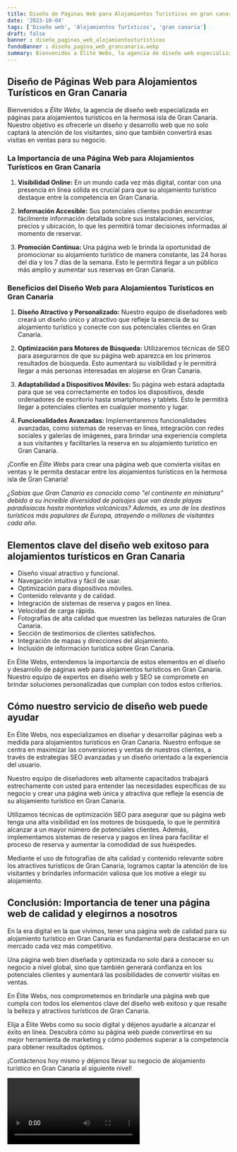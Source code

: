 ```yaml
---
title: Diseño de Páginas Web para Alojamientos Turísticos en gran canaria
date: '2023-10-04'
tags: ['Diseño web', 'Alojamientos Turísticos', 'gran canaria']
draft: false
banner : diseño_paginas_web_alojamientosturísticos
fondoBanner : diseño_pagina_web_grancanaria.webp
summary: Bienvenidos a Élite Webs, la agencia de diseño web especializada en páginas para alojamientos turísticos en la hermosa isla de Gran Canaria. Nuestro objetivo es ofrecerle un diseño y desarrollo web que no solo captará la atención de los visitantes, sino que también convertirá esas visitas en ventas para su negocio.
---
```


## **Diseño de Páginas Web para Alojamientos Turísticos en Gran Canaria**

Bienvenidos a *Élite Webs*, la agencia de diseño web especializada en páginas para alojamientos turísticos en la hermosa isla de Gran Canaria. Nuestro objetivo es ofrecerle un diseño y desarrollo web que no solo captará la atención de los visitantes, sino que también convertirá esas visitas en ventas para su negocio.

### **La Importancia de una Página Web para Alojamientos Turísticos en Gran Canaria**

1. **Visibilidad Online:** En un mundo cada vez más digital, contar con una presencia en línea sólida es crucial para que su alojamiento turístico destaque entre la competencia en Gran Canaria.

2. **Información Accesible:** Sus potenciales clientes podrán encontrar fácilmente información detallada sobre sus instalaciones, servicios, precios y ubicación, lo que les permitirá tomar decisiones informadas al momento de reservar.

3. **Promoción Continua:** Una página web le brinda la oportunidad de promocionar su alojamiento turístico de manera constante, las 24 horas del día y los 7 días de la semana. Esto le permitirá llegar a un público más amplio y aumentar sus reservas en Gran Canaria.

### **Beneficios del Diseño Web para Alojamientos Turísticos en Gran Canaria**

1. **Diseño Atractivo y Personalizado:** Nuestro equipo de diseñadores web creará un diseño único y atractivo que refleje la esencia de su alojamiento turístico y conecte con sus potenciales clientes en Gran Canaria.

2. **Optimización para Motores de Búsqueda:** Utilizaremos técnicas de SEO para asegurarnos de que su página web aparezca en los primeros resultados de búsqueda. Esto aumentará su visibilidad y le permitirá llegar a más personas interesadas en alojarse en Gran Canaria.

3. **Adaptabilidad a Dispositivos Móviles:** Su página web estará adaptada para que se vea correctamente en todos los dispositivos, desde ordenadores de escritorio hasta smartphones y tablets. Esto le permitirá llegar a potenciales clientes en cualquier momento y lugar.

4. **Funcionalidades Avanzadas:** Implementaremos funcionalidades avanzadas, como sistemas de reservas en línea, integración con redes sociales y galerías de imágenes, para brindar una experiencia completa a sus visitantes y facilitarles la reserva en su alojamiento turístico en Gran Canaria.

¡Confíe en *Élite Webs* para crear una página web que convierta visitas en ventas y le permita destacar entre los alojamientos turísticos en la hermosa isla de Gran Canaria!

_*¿Sabías que Gran Canaria es conocida como "el continente en miniatura" debido a su increíble diversidad de paisajes que van desde playas paradisíacas hasta montañas volcánicas? Además, es uno de los destinos turísticos más populares de Europa, atrayendo a millones de visitantes cada año.*_

<GifSeo />

<Cta />

## Elementos clave del diseño web exitoso para alojamientos turísticos en Gran Canaria

- Diseño visual atractivo y funcional.
- Navegación intuitiva y fácil de usar.
- Optimización para dispositivos móviles.
- Contenido relevante y de calidad.
- Integración de sistemas de reserva y pagos en línea.
- Velocidad de carga rápida.
- Fotografías de alta calidad que muestren las bellezas naturales de Gran Canaria.
- Sección de testimonios de clientes satisfechos.
- Integración de mapas y direcciones del alojamiento.
- Inclusión de información turística sobre Gran Canaria.

En Élite Webs, entendemos la importancia de estos elementos en el diseño y desarrollo de páginas web para alojamientos turísticos en Gran Canaria. Nuestro equipo de expertos en diseño web y SEO se compromete en brindar soluciones personalizadas que cumplan con todos estos criterios.

## Cómo nuestro servicio de diseño web puede ayudar

En Élite Webs, nos especializamos en diseñar y desarrollar páginas web a medida para alojamientos turísticos en Gran Canaria. Nuestro enfoque se centra en maximizar las conversiones y ventas de nuestros clientes, a través de estrategias SEO avanzadas y un diseño orientado a la experiencia del usuario.

Nuestro equipo de diseñadores web altamente capacitados trabajará estrechamente con usted para entender las necesidades específicas de su negocio y crear una página web única y atractiva que refleje la esencia de su alojamiento turístico en Gran Canaria.

Utilizamos técnicas de optimización SEO para asegurar que su página web tenga una alta visibilidad en los motores de búsqueda, lo que le permitirá alcanzar a un mayor número de potenciales clientes. Además, implementamos sistemas de reserva y pagos en línea para facilitar el proceso de reserva y aumentar la comodidad de sus huéspedes.

Mediante el uso de fotografías de alta calidad y contenido relevante sobre los atractivos turísticos de Gran Canaria, logramos captar la atención de los visitantes y brindarles información valiosa que los motive a elegir su alojamiento.

## Conclusión: Importancia de tener una página web de calidad y elegirnos a nosotros

En la era digital en la que vivimos, tener una página web de calidad para su alojamiento turístico en Gran Canaria es fundamental para destacarse en un mercado cada vez más competitivo.

Una página web bien diseñada y optimizada no solo dará a conocer su negocio a nivel global, sino que también generará confianza en los potenciales clientes y aumentará las posibilidades de convertir visitas en ventas.

En Élite Webs, nos comprometemos en brindarle una página web que cumpla con todos los elementos clave del diseño web exitoso y que resalte la belleza y atractivos turísticos de Gran Canaria.

Elija a Élite Webs como su socio digital y déjenos ayudarle a alcanzar el éxito en línea. Descubra cómo su página web puede convertirse en su mejor herramienta de marketing y cómo podemos superar a la competencia para obtener resultados óptimos.

¡Contáctenos hoy mismo y déjenos llevar su negocio de alojamiento turístico en Gran Canaria al siguiente nivel!

<Video />

<CtaBot job='Alojamientos Turísticos' city='gran canaria'/>

<Gmaps query='gran canaria+españa+maps' />